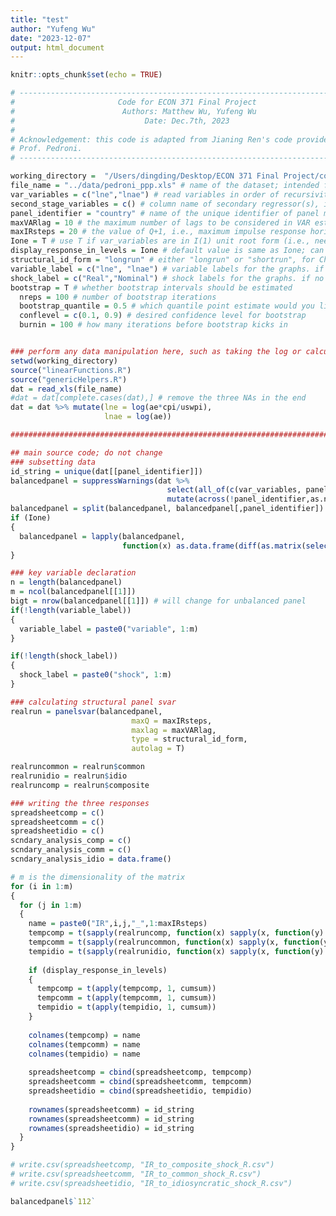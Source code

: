 ```yaml
---
title: "test"
author: "Yufeng Wu"
date: "2023-12-07"
output: html_document
---
```


```r
knitr::opts_chunk$set(echo = TRUE)
```

```r
# ---------------------------------------------------------------------------- #
#                       Code for ECON 371 Final Project                        #
#                        Authors: Matthew Wu, Yufeng Wu                        #
#                             Date: Dec.7th, 2023                              #
#                                                                              #
# Acknowledgement: this code is adapted from Jianing Ren's code provided by    #
# Prof. Pedroni.                                                               #
# ---------------------------------------------------------------------------- #

working_directory =  "/Users/dingding/Desktop/ECON 371 Final Project/code/" # directory of the source code files and the dataset; outputs will also be stored here
file_name = "../data/pedroni_ppp.xls" # name of the dataset; intended for xls
var_variables = c("lne","lnae") # read variables in order of recursivity if using s-r or l-r id option
second_stage_variables = c() # column name of secondary regressor(s), if any. Leave as empty string, c(), if no secondary regression 
panel_identifier = "country" # name of the unique identifier of panel members
maxVARlag = 10 # the maximum number of lags to be considered in VAR estimation
maxIRsteps = 20 # the value of Q+1, i.e., maximum impulse response horizon
Ione = T # use T if var_variables are in I(1) unit root form (i.e., need to difference); F otherwise
display_response_in_levels = Ione # default value is same as Ione; can overwrite with T/F
structural_id_form = "longrun" # either "longrun" or "shortrun", for Cholesky decomposition of the long run or short run covariance matrix
variable_label = c("lne", "lnae") # variable labels for the graphs. if no input, default as "variable1, variable2, ..."
shock_label = c("Real","Nominal") # shock labels for the graphs. if no input, default as "shock1, shock2, ..."
bootstrap = T # whether bootstrap intervals should be estimated
  nreps = 100 # number of bootstrap iterations
  bootstrap_quantile = 0.5 # which quantile point estimate would you like to see confidence bands around?
  conflevel = c(0.1, 0.9) # desired confidence level for bootstrap
  burnin = 100 # how many iterations before bootstrap kicks in


### perform any data manipulation here, such as taking the log or calculating the nominal exchange rate
setwd(working_directory)
source("linearFunctions.R")
source("genericHelpers.R")
dat = read_xls(file_name)
#dat = dat[complete.cases(dat),] # remove the three NAs in the end
dat = dat %>% mutate(lne = log(ae*cpi/uswpi),
                     lnae = log(ae))

#########################################################################################################

## main source code; do not change
### subsetting data
id_string = unique(dat[[panel_identifier]])
balancedpanel = suppressWarnings(dat %>% 
                                   select(all_of(c(var_variables, panel_identifier))) %>% 
                                   mutate(across(!panel_identifier,as.numeric)))
balancedpanel = split(balancedpanel, balancedpanel[,panel_identifier])
if (Ione)
{
  balancedpanel = lapply(balancedpanel, 
                         function(x) as.data.frame(diff(as.matrix(select(x, -panel_identifier)))))
}

### key variable declaration
n = length(balancedpanel)
m = ncol(balancedpanel[[1]])
bigt = nrow(balancedpanel[[1]]) # will change for unbalanced panel
if(!length(variable_label))
{
  variable_label = paste0("variable", 1:m)
}

if(!length(shock_label))
{
  shock_label = paste0("shock", 1:m)
}

### calculating structural panel svar
realrun = panelsvar(balancedpanel,
                           maxQ = maxIRsteps,
                           maxlag = maxVARlag,
                           type = structural_id_form,
                           autolag = T)

realruncommon = realrun$common
realrunidio = realrun$idio
realruncomp = realrun$composite

### writing the three responses
spreadsheetcomp = c()
spreadsheetcomm = c()
spreadsheetidio = c()
scndary_analysis_comp = c()
scndary_analysis_comm = c()
scndary_analysis_idio = data.frame()

# m is the dimensionality of the matrix
for (i in 1:m)
{
  for (j in 1:m)
  {
    name = paste0("IR",i,j,"_",1:maxIRsteps)
    tempcomp = t(sapply(realruncomp, function(x) sapply(x, function(y) y[i,j]))) # all countries' ijth position for all Q
    tempcomm = t(sapply(realruncommon, function(x) sapply(x, function(y) y[i,j])))
    tempidio = t(sapply(realrunidio, function(x) sapply(x, function(y) y[i,j])))
    
    if (display_response_in_levels)
    {
      tempcomp = t(apply(tempcomp, 1, cumsum))
      tempcomm = t(apply(tempcomm, 1, cumsum))
      tempidio = t(apply(tempidio, 1, cumsum))
    }
   
    colnames(tempcomp) = name
    colnames(tempcomm) = name
    colnames(tempidio) = name
    
    spreadsheetcomp = cbind(spreadsheetcomp, tempcomp)
    spreadsheetcomm = cbind(spreadsheetcomm, tempcomm)
    spreadsheetidio = cbind(spreadsheetidio, tempidio)
    
    rownames(spreadsheetcomm) = id_string
    rownames(spreadsheetcomm) = id_string
    rownames(spreadsheetidio) = id_string
  }
}

# write.csv(spreadsheetcomp, "IR_to_composite_shock_R.csv")
# write.csv(spreadsheetcomm, "IR_to_common_shock_R.csv")
# write.csv(spreadsheetidio, "IR_to_idiosyncratic_shock_R.csv")
```

```r
balancedpanel$`112`
```

